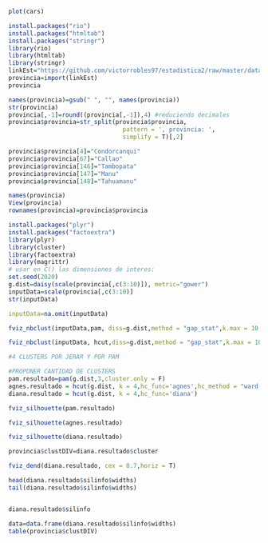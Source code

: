 

```r
plot(cars)
```

```r
install.packages("rio")
install.packages("htmltab")
install.packages("stringr")
library(rio)
library(htmltab)
library(stringr)
linkEst="https://github.com/victorrobles97/estadistica2/raw/master/data1.xlsx"
provincia=import(linkEst)
provincia

```



```r
names(provincia)=gsub(" ", "", names(provincia))
str(provincia)
provincia[,-1]=round((provincia[,-1]),4) #reduciendo decimales
provincia$provincia=str_split(provincia$provincia,
                                pattern = ', provincia: ',
                                simplify = T)[,2]
```

```r
provincia$provincia[4]="Condorcanqui"
provincia$provincia[67]="Callao"
provincia$provincia[146]="Tambopata"
provincia$provincia[147]="Manu"
provincia$provincia[148]="Tahuamanu"

names(provincia)
View(provincia)
rownames(provincia)=provincia$provincia
```

```r
install.packages("plyr")
install.packages("factoextra")
library(plyr)
library(cluster)
library(factoextra)
library(magrittr)
# usar en C() las dimensiones de interes:
set.seed(2020)
g.dist=daisy(scale(provincia[,c(3:10)]), metric="gower")
inputData=scale(provincia[,c(3:10)]
str(inputData)

inputData=na.omit(inputData)

fviz_nbclust(inputData,pam, diss=g.dist,method = "gap_stat",k.max = 10,verbose = F)

```


```r
fviz_nbclust(inputData, hcut,diss=g.dist,method = "gap_stat",k.max = 10,verbose = F)

#4 CLUSTERS POR JERAR Y POR PAM
```

```r
#PROPONER CANTIDAD DE CLUSTERS
pam.resultado=pam(g.dist,3,cluster.only = F)
agnes.resultado = hcut(g.dist, k = 4,hc_func='agnes',hc_method = "ward.D")
diana.resultado = hcut(g.dist, k = 4,hc_func='diana')
```

```r
fviz_silhouette(pam.resultado)
```


```r
fviz_silhouette(agnes.resultado)
```


```r
fviz_silhouette(diana.resultado)
```

```r
provincia$clustDIV=diana.resultado$cluster
```

```r
fviz_dend(diana.resultado, cex = 0.7,horiz = T)

```
```r
head(diana.resultado$silinfo$widths)
tail(diana.resultado$silinfo$widths)


diana.resultado$silinfo
``` 

```r
data=data.frame(diana.resultado$silinfo$widths)
table(provincia$clustDIV)
```